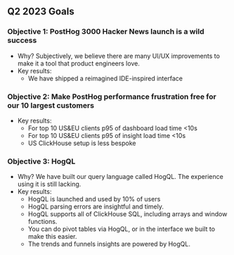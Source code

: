 ## Q2 2023 Goals

### Objective 1: PostHog 3000 Hacker News launch is a wild success

- Why? Subjectively, we believe there are many UI/UX improvements to make it a tool that product engineers love.
- Key results:
  - We have shipped a reimagined IDE-inspired interface

### Objective 2: Make PostHog performance frustration free for our 10 largest customers

- Key results:
  - For top 10 US&EU clients p95 of dashboard load time <10s
  - For top 10 US&EU clients p95 of insight load time <10s
  - US ClickHouse setup is less bespoke
  
### Objective 3: HogQL

- Why? We have built our query language called HogQL. The experience using it is still lacking.
- Key results:
  - HogQL is launched and used by 10% of users
  - HogQL parsing errors are insightful and timely.
  - HogQL supports all of ClickHouse SQL, including arrays and window functions.
  - You can do pivot tables via HogQL, or in the interface we built to make this easier.
  - The trends and funnels insights are powered by HogQL.


